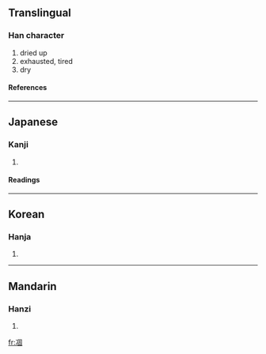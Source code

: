 {{see|涸}}

==Translingual==
===Han character===
{{Han char|rad=冫|as=08|sn=10|four=3610<sub>0</sub>|canj=戈一田十口 (IMWJR)}}
# dried up
# exhausted, tired
# dry
====References====
{{Han ref|kx=0132.350|dkj=01659|dj=0296.230|hdz=10299.030|uh=51C5|ud=20933|bh=D0E3|bd=53475}}
----
==Japanese==
===Kanji===
{{ja-kanji|grade=|rs=冫08}}
# {{defn|Japanese}}
====Readings====
{{ja-readings|on=[[こ]] (ko)|kun=[[こおる]] (kooru)}}
----
==Korean==
===Hanja===
{{ko-hanja|hangeul=고|rv=go|mr=ko}}
# {{defn|Korean}}
----
==Mandarin==
===Hanzi===
{{cmn-hanzi|pin=[[gù]] ([[gu4]])|wg=ku<sup>4</sup>}}
# {{defn|Mandarin}}

[[fr:凅]]